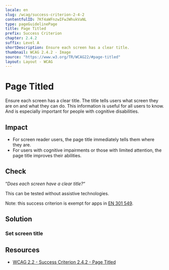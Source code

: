 ```yaml
---
locale: en
slug: /wcag/success-criterion-2-4-2
contentfulID: 7Kf4aWFnzwIFwJWhukVaNL
type: pageGuidelinePage
title: Page Titled
prefix: Success Criterion
chapter: 2.4.2
suffix: Level A
shortDescription: Ensure each screen has a clear title.
thumbnail: WCAG 2.4.2 - Image
source: "https://www.w3.org/TR/WCAG22/#page-titled"
layout: Layout - WCAG
---
```


# Page Titled

Ensure each screen has a clear title. The title tells users what screen they are on and what they can do. This information is useful for all users to know. And is especially important for people with cognitive disabilities.

## Impact

- For screen reader users, the page title immediately tells them where they are.
- For users with cognitive impairments or those with limited attention, the page title improves their abilities.

## Check

“*Does each screen have a clear title?*“

This can be tested without assistive technologies.

Note: this success criterion is exempt for apps in [EN 301 549](/en/guidelines/en-301-549).

## Solution

### Set screen title

<CodeSample id="screen-title" locale="en"/>

## Resources

- [WCAG 2.2 - Success Criterion 2.4.2 - Page Titled](https://www.w3.org/TR/WCAG22/#page-titled)